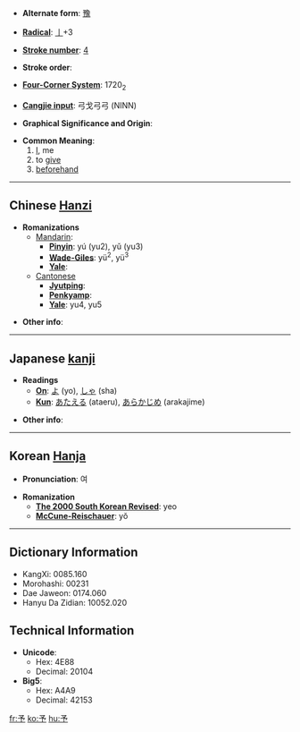 * '''Alternate form''': [[豫]]

* '''[[Wiktionary:Chinese radical index| Radical]]''': [[Wiktionary:Chinese radical index 亅|亅]]+3

* '''[[Wiktionary:Chinese total strokes index|Stroke number]]''': [[Wiktionary:Chinese total strokes index 4|4]]

* '''Stroke order''': 

* '''[[Wiktionary:Chinese four corner index|Four-Corner System]]''': 1720<sub>2</sub>

* '''[[Wiktionary:Chinese Cangjie index|Cangjie input]]''': 弓戈弓弓 (NINN)

* '''Graphical Significance and Origin''': 

* '''Common Meaning''':
*# [[I]], me
*# to [[give]]
*# [[beforehand]]

----

== Chinese [[Hanzi]] ==

* '''Romanizations'''
** [[Mandarin]]:
*** '''[[Pinyin]]''': yú (yu2), yǔ (yu3)
*** '''[[Wade-Giles]]''': yü<sup>2</sup>, yü<sup>3</sup>
*** '''[[Yale]]''': 
**[[Cantonese]]
***'''[[Jyutping]]''':
***'''[[Penkyamp]]''': 
***'''[[Yale]]''': yu4, yu5

* '''Other info''': 

----

== Japanese [[kanji]] ==

* '''Readings'''
** '''[[On]]''': [[よ]] (yo), [[しゃ]] (sha)
** '''[[Kun]]''': [[あたえる]] (ataeru), [[あらかじめ]] (arakajime)

* '''Other info''':  

----

== Korean [[Hanja]] ==

* '''Pronunciation''': 여

* '''Romanization'''
** '''[[The 2000 South Korean Revised Romanization|The 2000 South Korean Revised]]''': yeo
** '''[[McCune-Reischauer]]''': yŏ

----

== Dictionary Information ==

* KangXi: 0085.160
* Morohashi: 00231
* Dae Jaweon: 0174.060
* Hanyu Da Zidian: 10052.020

== Technical Information ==

* '''Unicode''':
** Hex: 4E88
** Decimal: 20104
* '''Big5''':
** Hex: A4A9
** Decimal: 42153

[[fr:予]]
[[ko:予]]
[[hu:予]]